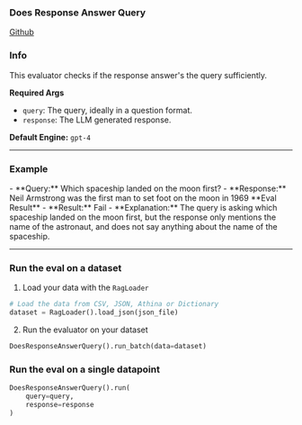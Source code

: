
### Does Response Answer Query

[Github](https://github.com/athina-ai/athina-evals/blob/main/athina/evals/llm/does_response_answer_query/evaluator.py)

### Info

This evaluator checks if the response answer's the query sufficiently.

**Required Args**

- `query`: The query, ideally in a question format.
- `response`: The LLM generated response.

**Default Engine:** `gpt-4`

---

### Example

<Callout type='infos'>
- **Query:** Which spaceship landed on the moon first?
- **Response:** Neil Armstrong was the first man to set foot on the moon in 1969

</Callout>

<Callout type='error'>
**Eval Result**
- **Result:** Fail
- **Explanation:** The query is asking which spaceship landed on the moon first, but the response only mentions the name of the astronaut, and does not say anything about the name of the spaceship.

</Callout>

---

### Run the eval on a dataset

1. Load your data with the `RagLoader`

```python
# Load the data from CSV, JSON, Athina or Dictionary
dataset = RagLoader().load_json(json_file)
```

2. Run the evaluator on your dataset

```python
DoesResponseAnswerQuery().run_batch(data=dataset)
```

### Run the eval on a single datapoint

```python
DoesResponseAnswerQuery().run(
    query=query,
    response=response
)
```
